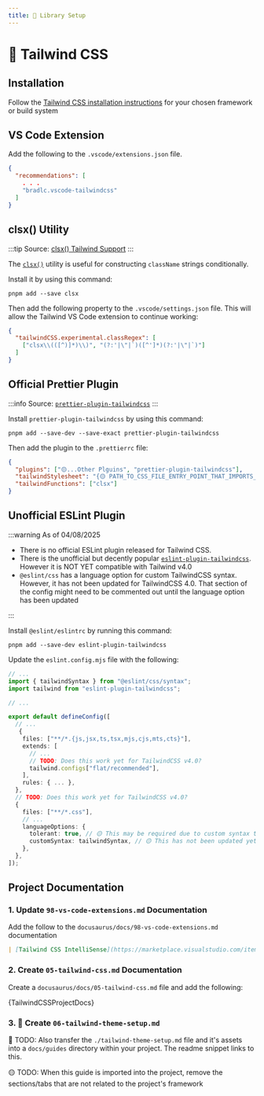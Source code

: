 ```yaml
---
title: 🚧 Library Setup
---
```



# 🚧 Tailwind CSS

## Installation

Follow the [Tailwind CSS installation instructions](https://tailwindcss.com/docs/installation/framework-guides) for your chosen framework or build system

## VS Code Extension

Add the following to the `.vscode/extensions.json` file.

```json
{
  "recommendations": [
    . . .
    "bradlc.vscode-tailwindcss"
  ]
}
```

## clsx() Utility

:::tip
Source: [clsx() Tailwind Support](https://github.com/lukeed/clsx?tab=readme-ov-file#tailwind-support)
:::

The [`clsx()`](https://github.com/lukeed/clsx) utility is useful for constructing `className` strings conditionally.

Install it by using this command:

```terminal
pnpm add --save clsx
```

Then add the following property to the `.vscode/settings.json` file. This will allow the Tailwind VS Code extension to continue working:

```json
{
  "tailwindCSS.experimental.classRegex": [
    ["clsx\\(([^)]*)\\)", "(?:'|\"|`)([^']*)(?:'|\"|`)"]
  ]
}
```

## Official Prettier Plugin

:::info
Source: [`prettier-plugin-tailwindcss`](https://www.npmjs.com/package/prettier-plugin-tailwindcss)
:::

Install `prettier-plugin-tailwindcss` by using this command:

```terminal
pnpm add --save-dev --save-exact prettier-plugin-tailwindcss
```

Then add the plugin to the `.prettierrc` file:

```json
{
  "plugins": ["🟡...Other Plguins", "prettier-plugin-tailwindcss"],
  "tailwindStylesheet": "{🟡 PATH_TO_CSS_FILE_ENTRY_POINT_THAT_IMPORTS_TAILWIND}",
  "tailwindFunctions": ["clsx"]
}
```

## Unofficial ESLint Plugin

:::warning
As of 04/08/2025

- There is no official ESLint plugin released for Tailwind CSS.
- There is the unofficial but decently popular [`eslint-plugin-tailwindcss`](https://www.npmjs.com/package/eslint-plugin-tailwindcss). However it is NOT YET compatible with Tailwind v4.0
- `@eslint/css` has a language option for custom TailwindCSS syntax. However, it has not been updated for TailwindCSS 4.0. That section of the config might need to be commented out until the language option has been updated

:::

Install `@eslint/eslintrc` by running this command:

```terminal
pnpm add --save-dev eslint-plugin-tailwindcss
```

Update the `eslint.config.mjs` file with the following:

```ts
// ...
import { tailwindSyntax } from "@eslint/css/syntax";
import tailwind from "eslint-plugin-tailwindcss";

// ...

export default defineConfig([
  // ...
   {
    files: ["**/*.{js,jsx,ts,tsx,mjs,cjs,mts,cts}"],
    extends: [
      // ...
      // TODO: Does this work yet for TailwindCSS v4.0?
      tailwind.configs["flat/recommended"],
    ],
    rules: { ... },
  },
  // TODO: Does this work yet for TailwindCSS v4.0?
  {
    files: ["**/*.css"],
    // ...
    languageOptions: {
      tolerant: true, // 🟡 This may be required due to custom syntax that TailwindCSS uses
      customSyntax: tailwindSyntax, // 🟡 This has not been updated yet for TailwindCSS v4.0
    },
  },
]);
```

## Project Documentation

### 1. Update `98-vs-code-extensions.md` Documentation

Add the follow to the `docusaurus/docs/98-vs-code-extensions.md` documentation

```md title="docusaurus/docs/98-vs-code-extensions.md"
| [Tailwind CSS IntelliSense](https://marketplace.visualstudio.com/items?itemName=bradlc.vscode-tailwindcss) | Enhances the Tailwind development experience by providing Visual Studio Code users with advanced features such as autocomplete, syntax highlighting, and linting |
```

### 2. Create `05-tailwind-css.md` Documentation

Create a `docusaurus/docs/05-tailwind-css.md` file and add the following:

<CodeBlock language="markdown" title="docusaurus/docs/95-eslint.md">
  {TailwindCSSProjectDocs}
</CodeBlock>

### 3. 🚧 Create `06-tailwind-theme-setup.md`

🚧 TODO: Also transfer the `./tailwind-theme-setup.md` file and it's assets into a `docs/guides` directory within your project. The readme snippet links to this.

🟡 TODO: When this guide is imported into the project, remove the sections/tabs that are not related to the project's framework
